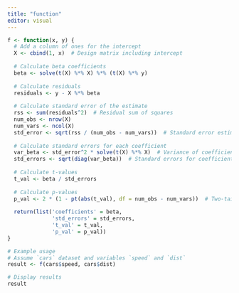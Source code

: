 ```yaml
---
title: "function"
editor: visual
---
```

```r
f <- function(x, y) {  
  # Add a column of ones for the intercept  
  X <- cbind(1, x)  # Design matrix including intercept  
  
  # Calculate beta coefficients  
  beta <- solve(t(X) %*% X) %*% (t(X) %*% y)  
  
  # Calculate residuals  
  residuals <- y - X %*% beta  
  
  # Calculate standard error of the estimate  
  rss <- sum(residuals^2)  # Residual sum of squares  
  num_obs <- nrow(X)  
  num_vars <- ncol(X)  
  std_error <- sqrt(rss / (num_obs - num_vars))  # Standard error estimate  
  
  # Calculate standard errors for each coefficient  
  var_beta <- std_error^2 * solve(t(X) %*% X)  # Variance of coefficients  
  std_errors <- sqrt(diag(var_beta))  # Standard errors for coefficients  
  
  # Calculate t-values  
  t_val <- beta / std_errors  
  
  # Calculate p-values  
  p_val <- 2 * (1 - pt(abs(t_val), df = num_obs - num_vars))  # Two-tailed p-value   
  
  return(list('coefficients' = beta,  
              'std_errors' = std_errors,  
              't_val' = t_val,  
              'p_val' = p_val))  
}  

# Example usage  
# Assume `cars` dataset and variables `speed` and `dist`  
result <- f(cars$speed, cars$dist)  

# Display results  
result
```

